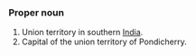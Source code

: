 ===Proper noun===
#Union territory in southern [[India]].
#Capital of the union territory of Pondicherry.